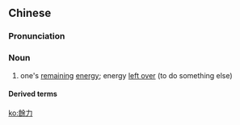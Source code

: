 {{also|余力}}
==Chinese==
{{zh-forms|s=余力}}

===Pronunciation===
{{zh-pron
|m=yúlì
|c=jyu4 lik6
|mn=qz:îr-lia̍k/xm:û-le̍k/tw,zz:î-le̍k
|cat=n
}}

===Noun===
{{zh-noun}}

# one's [[remaining]] [[energy]]; energy [[left over]] (to do something else)

====Derived terms====
{{zh-der|不遺餘力|心餘力絀|行有餘力}}

[[ko:餘力]]